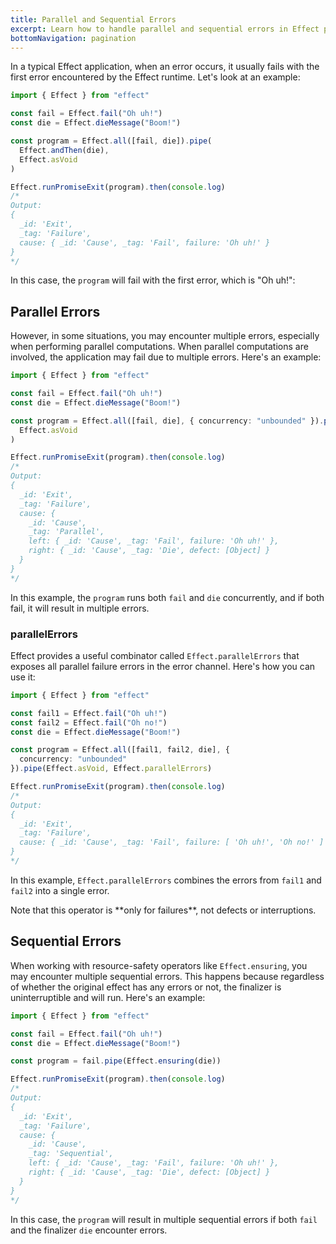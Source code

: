 ```yaml
---
title: Parallel and Sequential Errors
excerpt: Learn how to handle parallel and sequential errors in Effect programming. Understand the behavior of error handling in scenarios involving parallel computations and sequential operations. Explore combinator `Effect.parallelErrors` to expose and handle multiple parallel failures efficiently.
bottomNavigation: pagination
---
```


In a typical Effect application, when an error occurs, it usually fails with the first error encountered by the Effect runtime. Let's look at an example:

```ts twoslash
import { Effect } from "effect"

const fail = Effect.fail("Oh uh!")
const die = Effect.dieMessage("Boom!")

const program = Effect.all([fail, die]).pipe(
  Effect.andThen(die),
  Effect.asVoid
)

Effect.runPromiseExit(program).then(console.log)
/*
Output:
{
  _id: 'Exit',
  _tag: 'Failure',
  cause: { _id: 'Cause', _tag: 'Fail', failure: 'Oh uh!' }
}
*/
```

In this case, the `program` will fail with the first error, which is "Oh uh!":

## Parallel Errors

However, in some situations, you may encounter multiple errors, especially when performing parallel computations. When parallel computations are involved, the application may fail due to multiple errors. Here's an example:

```ts twoslash
import { Effect } from "effect"

const fail = Effect.fail("Oh uh!")
const die = Effect.dieMessage("Boom!")

const program = Effect.all([fail, die], { concurrency: "unbounded" }).pipe(
  Effect.asVoid
)

Effect.runPromiseExit(program).then(console.log)
/*
Output:
{
  _id: 'Exit',
  _tag: 'Failure',
  cause: {
    _id: 'Cause',
    _tag: 'Parallel',
    left: { _id: 'Cause', _tag: 'Fail', failure: 'Oh uh!' },
    right: { _id: 'Cause', _tag: 'Die', defect: [Object] }
  }
}
*/
```

In this example, the `program` runs both `fail` and `die` concurrently, and if both fail, it will result in multiple errors.

### parallelErrors

Effect provides a useful combinator called `Effect.parallelErrors` that exposes all parallel failure errors in the error channel. Here's how you can use it:

```ts twoslash
import { Effect } from "effect"

const fail1 = Effect.fail("Oh uh!")
const fail2 = Effect.fail("Oh no!")
const die = Effect.dieMessage("Boom!")

const program = Effect.all([fail1, fail2, die], {
  concurrency: "unbounded"
}).pipe(Effect.asVoid, Effect.parallelErrors)

Effect.runPromiseExit(program).then(console.log)
/*
Output:
{
  _id: 'Exit',
  _tag: 'Failure',
  cause: { _id: 'Cause', _tag: 'Fail', failure: [ 'Oh uh!', 'Oh no!' ] }
}
*/
```

In this example, `Effect.parallelErrors` combines the errors from `fail1` and `fail2` into a single error.

<Warning>
  Note that this operator is **only for failures**, not defects or
  interruptions.
</Warning>

## Sequential Errors

When working with resource-safety operators like `Effect.ensuring`, you may encounter multiple sequential errors. This happens because regardless of whether the original effect has any errors or not, the finalizer is uninterruptible and will run. Here's an example:

```ts twoslash
import { Effect } from "effect"

const fail = Effect.fail("Oh uh!")
const die = Effect.dieMessage("Boom!")

const program = fail.pipe(Effect.ensuring(die))

Effect.runPromiseExit(program).then(console.log)
/*
Output:
{
  _id: 'Exit',
  _tag: 'Failure',
  cause: {
    _id: 'Cause',
    _tag: 'Sequential',
    left: { _id: 'Cause', _tag: 'Fail', failure: 'Oh uh!' },
    right: { _id: 'Cause', _tag: 'Die', defect: [Object] }
  }
}
*/
```

In this case, the `program` will result in multiple sequential errors if both `fail` and the finalizer `die` encounter errors.

